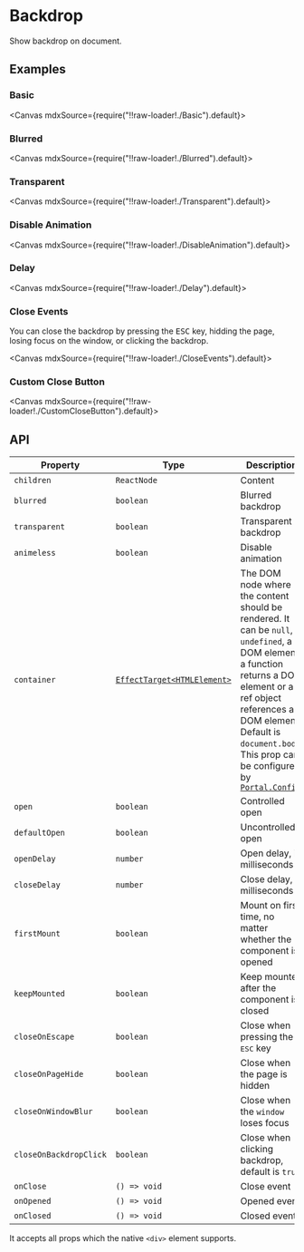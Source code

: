 
<Meta title="Overlays/Backdrop" />

# Backdrop

Show backdrop on document.

## Examples

### Basic

<Canvas mdxSource={require("!!raw-loader!./Basic").default}>
  <Story id="examples-backdrop--basic" />
</Canvas>

### Blurred

<Canvas mdxSource={require("!!raw-loader!./Blurred").default}>
  <Story id="examples-backdrop--blurred" />
</Canvas>

### Transparent

<Canvas mdxSource={require("!!raw-loader!./Transparent").default}>
  <Story id="examples-backdrop--transparent" />
</Canvas>

### Disable Animation

<Canvas mdxSource={require("!!raw-loader!./DisableAnimation").default}>
  <Story id="examples-backdrop--disable-animation" />
</Canvas>

### Delay

<Canvas mdxSource={require("!!raw-loader!./Delay").default}>
  <Story id="examples-backdrop--delay" />
</Canvas>

### Close Events

You can close the backdrop by pressing the <kbd>ESC</kbd> key, hidding the page, losing focus on the window, or clicking the backdrop.

<Canvas mdxSource={require("!!raw-loader!./CloseEvents").default}>
  <Story id="examples-backdrop--close-events" />
</Canvas>

### Custom Close Button

<Canvas mdxSource={require("!!raw-loader!./CustomCloseButton").default}>
  <Story id="examples-backdrop--custom-close-button" />
</Canvas>

## API

| Property               | Type                                                                                        | Description                                                                                                                                                                                                                                                                                             |
| ---------------------- | ------------------------------------------------------------------------------------------- | ------------------------------------------------------------------------------------------------------------------------------------------------------------------------------------------------------------------------------------------------------------------------------------------------------- |
| `children`             | `ReactNode`                                                                                 | Content                                                                                                                                                                                                                                                                                                 |
| `blurred`              | `boolean`                                                                                   | Blurred backdrop                                                                                                                                                                                                                                                                                        |
| `transparent`          | `boolean`                                                                                   | Transparent backdrop                                                                                                                                                                                                                                                                                    |
| `animeless`            | `boolean`                                                                                   | Disable animation                                                                                                                                                                                                                                                                                       |
| `container`            | [`EffectTarget<HTMLElement>`](https://lilibraries.github.io/utils/types#effecttarget-react) | The DOM node where the content should be rendered. It can be `null`, `undefined`, a DOM element, a function returns a DOM element or a ref object references a DOM element. Default is `document.body`. This prop can be configured by [`Portal.Config`](?path=/story/others-portal--page#portalconfig) |
| `open`                 | `boolean`                                                                                   | Controlled open                                                                                                                                                                                                                                                                                         |
| `defaultOpen`          | `boolean`                                                                                   | Uncontrolled open                                                                                                                                                                                                                                                                                       |
| `openDelay`            | `number`                                                                                    | Open delay, in milliseconds                                                                                                                                                                                                                                                                             |
| `closeDelay`           | `number`                                                                                    | Close delay, in milliseconds                                                                                                                                                                                                                                                                            |
| `firstMount`           | `boolean`                                                                                   | Mount on first time, no matter whether the component is opened                                                                                                                                                                                                                                          |
| `keepMounted`          | `boolean`                                                                                   | Keep mounted after the component is closed                                                                                                                                                                                                                                                              |
| `closeOnEscape`        | `boolean`                                                                                   | Close when pressing the <kbd>ESC</kbd> key                                                                                                                                                                                                                                                              |
| `closeOnPageHide`      | `boolean`                                                                                   | Close when the page is hidden                                                                                                                                                                                                                                                                           |
| `closeOnWindowBlur`    | `boolean`                                                                                   | Close when the `window` loses focus                                                                                                                                                                                                                                                                     |
| `closeOnBackdropClick` | `boolean`                                                                                   | Close when clicking backdrop, default is `true`                                                                                                                                                                                                                                                         |
| `onClose`              | `() => void`                                                                                | Close event                                                                                                                                                                                                                                                                                             |
| `onOpened`             | `() => void`                                                                                | Opened event                                                                                                                                                                                                                                                                                            |
| `onClosed`             | `() => void`                                                                                | Closed event                                                                                                                                                                                                                                                                                            |

It accepts all props which the native `<div>` element supports.
